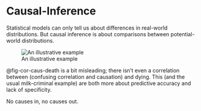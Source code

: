 # Causal-Inference

Statistical models can only tell us about differences in real-world distributions. But causal inference is about
comparisons between potential-world distributions.

![An illustrative example](correlation-causation.png){#fig-cor-caus-death}

@fig-cor-caus-death is a bit misleading; there isn't even a correlation between (confusing correlation and causation) and dying. This (and the usual milk-criminal example) are both more about predictive accuracy and lack of specificity.

No causes in, no causes out.
